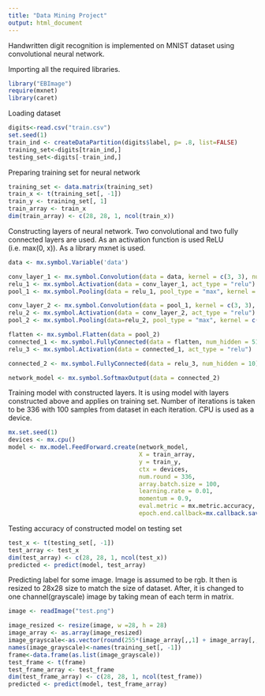 ```yaml
---
title: "Data Mining Project"
output: html_document
---
```



Handwritten digit recognition is implemented on MNIST dataset using convolutional neural network.


Importing all the required libraries.
```r
library("EBImage")
require(mxnet)
library(caret)
```

Loading dataset
```r
digits<-read.csv("train.csv")
set.seed(1)
train_ind <- createDataPartition(digits$label, p= .8, list=FALSE)
training_set<-digits[train_ind,]
testing_set<-digits[-train_ind,]
```

Preparing training set for neural network
```r
training_set <- data.matrix(training_set)
train_x <- t(training_set[, -1])
train_y <- training_set[, 1]
train_array <- train_x
dim(train_array) <- c(28, 28, 1, ncol(train_x))
```

Constructing layers of neural network. Two convolutional and two fully connected layers are used. As an activation function is used ReLU (i.e. max(0, x)). As a library mxnet is used.
```r
data <- mx.symbol.Variable('data')

conv_layer_1 <- mx.symbol.Convolution(data = data, kernel = c(3, 3), num_filter = 32)
relu_1 <- mx.symbol.Activation(data = conv_layer_1, act_type = "relu")
pool_1 <- mx.symbol.Pooling(data = relu_1, pool_type = "max", kernel = c(2, 2), stride = c(2, 2))

conv_layer_2 <- mx.symbol.Convolution(data = pool_1, kernel = c(3, 3), num_filter = 64)
relu_2 <- mx.symbol.Activation(data = conv_layer_2, act_type = "relu")
pool_2 <- mx.symbol.Pooling(data=relu_2, pool_type = "max", kernel = c(2, 2), stride = c(2, 2))

flatten <- mx.symbol.Flatten(data = pool_2)
connected_1 <- mx.symbol.FullyConnected(data = flatten, num_hidden = 512)
relu_3 <- mx.symbol.Activation(data = connected_1, act_type = "relu")

connected_2 <- mx.symbol.FullyConnected(data = relu_3, num_hidden = 10)

network_model <- mx.symbol.SoftmaxOutput(data = connected_2)
```

Training model with constructed layers. It is using model with layers constructed above and applies on training set. Number of iterations is taken to be 336 with 100 samples from dataset in each iteration. CPU is used as a device.
```r
mx.set.seed(1)
devices <- mx.cpu()
model <- mx.model.FeedForward.create(network_model,
                                     X = train_array,
                                     y = train_y,
                                     ctx = devices,
                                     num.round = 336,
                                     array.batch.size = 100,
                                     learning.rate = 0.01,
                                     momentum = 0.9,
                                     eval.metric = mx.metric.accuracy,
                                     epoch.end.callback=mx.callback.save.checkpoint("model"))
```

Testing accuracy of constructed model on testing set
```r
test_x <- t(testing_set[, -1])
test_array <- test_x
dim(test_array) <- c(28, 28, 1, ncol(test_x))
predicted <- predict(model, test_array)
```

Predicting label for some image. Image is assumed to be rgb. It then is resized to 28x28 size to match the size of dataset. After, it is changed to one channel(grayscale) image by taking mean of each term in matrix.
```r
image <- readImage("test.png")

image_resized <- resize(image, w =28, h = 28)
image_array <- as.array(image_resized)
image_grayscale<-as.vector(round(255*(image_array[,,1] + image_array[,,2] + image_array[,,3])/3))
names(image_grayscale)<-names(training_set[, -1])
frame<-data.frame(as.list(image_grayscale))
test_frame <- t(frame)
test_frame_array <- test_frame
dim(test_frame_array) <- c(28, 28, 1, ncol(test_frame))
predicted <- predict(model, test_frame_array)
```
